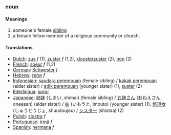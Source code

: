 === noun ===

==== Meanings ====
# someone's female [[sibling]]
# a female fellow member of a religious community or church.

==== Translations ====
*[[Dutch]]: [[zus]] ''f'' (1), [[zuster]] ''f'' (1,2), [[kloosterzuster]] (2), [[non]] (2)
*[[French]]: [[soeur]] ''f'' (1,2)
*[[German]]: [[Schwester]] ''f''
*[[Hebrew]]: [[אחות]] ''f''
*[[Indonesian]]: [[saudara perempuan]] (female sibling) / [[kakak perempuan]] (elder sister) / [[adik perempuan]] (younger sister) (1), [[suster]] (2)
*[[Interlingua]]: [[soror]]
*[[Japanese]]: [[姉妹]] (しまい, shimai) (female sibling) / [[お姉さん]] (おねえさん, oneesan) (elder sister) / [[妹]] (いもうと, imouto) (younger sister) (1), [[修道女]] (しゅうどうじょ, shuudoujou) / [[シスター]] (shistaa) (2)
*[[Polish]]: [[siostra]] ''f''
*[[Portuguese]]: [[irmã]] ''f''
*[[Spanish]]: [[hermana]] ''f''